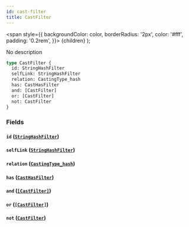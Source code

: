 ```yaml
---
id: cast-filter
title: CastFilter
---
```


<span
style={{
      backgroundColor: color,
      borderRadius: '2px',
      color: '#fff',
      padding: '0.2rem',
    }}>
{children}
</span>
);

No description

```graphql
type CastFilter {
  id: StringHashFilter
  selfLink: StringHashFilter
  relation: CastingType_hash
  has: CastHasFilter
  and: [CastFilter]
  or: [CastFilter]
  not: CastFilter
}
```

### Fields

#### `id` ([`StringHashFilter`](/docs/schema/inputs/string-hash-filter))

#### `selfLink` ([`StringHashFilter`](/docs/schema/inputs/string-hash-filter))

#### `relation` ([`CastingType_hash`](/docs/schema/inputs/casting-type-hash))

#### `has` ([`CastHasFilter`](/docs/schema/enums/cast-has-filter))

#### `and` ([`[CastFilter]`](/docs/schema/inputs/cast-filter))

#### `or` ([`[CastFilter]`](/docs/schema/inputs/cast-filter))

#### `not` ([`CastFilter`](/docs/schema/inputs/cast-filter))
